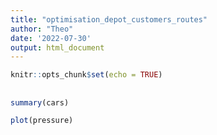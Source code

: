 ---
title: "optimisation_depot_customers_routes"
author: "Theo"
date: '2022-07-30'
output: html_document
---

```{r setup, include=FALSE}
knitr::opts_chunk$set(echo = TRUE)
```

## 

```{r cars}
summary(cars)
```


```{r pressure, echo=FALSE}
plot(pressure)
```

